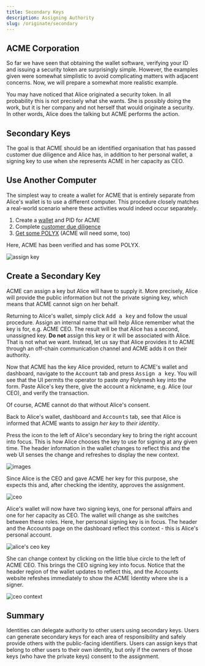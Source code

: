 ```yaml
---
title: Secondary Keys
description: Assigning Authority
slug: /originate/secondary
---
```


## ACME Corporation

So far we have seen that obtaining the wallet software, verifying your ID and issuing a security token are surprisingly simple. However, the examples given were somewhat simplistic to avoid complicating matters with adjacent concerns. Now, we will prepare a somewhat more realistic example.

You may have noticed that Alice originated a security token. In all probability this is not precisely what she wants. She is possibly doing the work, but it is her company and not herself that would originate a security. In other words, Alice does the talking but ACME performs the action.

## Secondary Keys

The goal is that ACME should be an identified organisation that has passed customer due diligence and Alice has, in addition to her personal wallet, a signing key to use when she represents ACME in her capacity as CEO.

## Use Another Computer

The simplest way to create a wallet for ACME that is entirely separate from Alice's wallet is to use a different computer. This procedure closely matches a real-world scenario where these activities would indeed occur separately.

1. Create a [wallet](./quickstart-wallet) and PID for ACME
2. Complete [customer due diligence](quickstart-cdd)
3. [Get some POLYX](quickstart-polyx) (ACME will need some, too)

Here, ACME has been verified and has some POLYX.

![assign key](images/01-assign-key.png)

## Create a Secondary Key

ACME can assign a key but Alice will have to supply it. More precisely, Alice will provide the public information but not the private signing key, which means that ACME cannot sign on her behalf.

Returning to Alice's wallet, simply click <kbd>Add a key</kbd> and follow the usual procedure. Assign an internal name that will help Alice remember what the key is for, e.g. ACME CEO. The result will be that Alice has a second, unassigned key. **Do not** assign this key or it will be associated with Alice. That is not what we want. Instead, let us say that Alice provides it to ACME through an off-chain communication channel and ACME adds it on their authority.

Now that ACME has the key Alice provided, return to ACME's wallet and dashboard, navigate to the <kbd>Account</kbd> tab and press <kbd>Assign a key</kbd>. You will see that the UI permits the operator to paste _any_ Polymesh key into the form. Paste Alice's key there, give the account a nickname, e.g. Alice (our CEO), and verify the transaction.

Of course, ACME cannot do that without Alice's consent.

Back to Alice's wallet, dashboard and <kbd>Accounts</kbd> tab, see that Alice is informed that ACME wants to assign _her key_ to _their identity_.

<HighlightBox type="tip">

Press the icon to the left of Alice's secondary key to bring the right account into focus. This is how Alice chooses the key to use for signing at any given time. The header information in the wallet changes to reflect this and the web UI senses the change and refreshes to display the new context.

</HighlightBox>

![images](images/02-approve-assignment.png)

Since Alice is the CEO and gave ACME her key for this purpose, she expects this and, after checking the identity, approves the assignment.

![ceo](images/03-CEO.PNG)

Alice's wallet will now have two signing keys, one for personal affairs and one for her capacity as CEO. The wallet will change as she switches between these roles. Here, her personal signing key is in focus. The header and the Accounts page on the dashboard reflect this context - this is Alice's personal account.

![alice's ceo key](images/03-CEO.PNG)

She can change context by clicking on the little blue circle to the left of ACME CEO. This brings the CEO signing key into focus. Notice that the header region of the wallet updates to reflect this, and the Accounts website refeshes immediately to show the ACME Identity where she is a signer.

![ceo context](images/04-ACME-context.png)

## Summary

Identities can delegate authority to other users using secondary keys. Users can generate secondary keys for each area of responsibility and safely provide others with the public-facing identifiers. Users can assign keys that belong to other users to their own identity, but only if the owners of those keys (who have the private keys) consent to the assignment.
